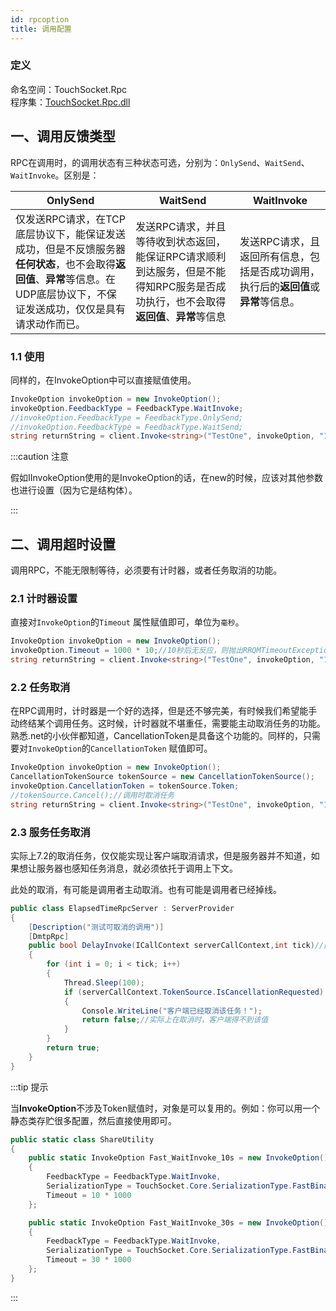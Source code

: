 ```yaml
---
id: rpcoption
title: 调用配置
---
```


### 定义

命名空间：TouchSocket.Rpc <br/>
程序集：[TouchSocket.Rpc.dll](https://www.nuget.org/packages/TouchSocket.Rpc)


## 一、调用反馈类型

RPC在调用时，的调用状态有三种状态可选，分别为：`OnlySend`、`WaitSend`、`WaitInvoke`。区别是：

| OnlySend | WaitSend | WaitInvoke |
| --- | --- | --- |
| 仅发送RPC请求，在TCP底层协议下，能保证发送成功，但是不反馈服务器**任何状态**，也不会取得**返回值**、**异常**等信息。在UDP底层协议下，不保证发送成功，仅仅是具有请求动作而已。 | 发送RPC请求，并且等待收到状态返回，能保证RPC请求顺利到达服务，但是不能得知RPC服务是否成功执行，也不会取得**返回值**、**异常**等信息 | 发送RPC请求，且返回所有信息，包括是否成功调用，执行后的**返回值**或**异常**等信息。 |

### 1.1 使用

同样的，在InvokeOption中可以直接赋值使用。

```csharp
InvokeOption invokeOption = new InvokeOption();
invokeOption.FeedbackType = FeedbackType.WaitInvoke;
//invokeOption.FeedbackType = FeedbackType.OnlySend;
//invokeOption.FeedbackType = FeedbackType.WaitSend;
string returnString = client.Invoke<string>("TestOne", invokeOption, "10");
```

:::caution 注意

假如IInvokeOption使用的是InvokeOption的话，在new的时候，应该对其他参数也进行设置（因为它是结构体）。

:::  

## 二、调用超时设置

调用RPC，不能无限制等待，必须要有计时器，或者任务取消的功能。 <a name="bt54x"></a>

### 2.1 计时器设置

直接对`InvokeOption`的`Timeout` 属性赋值即可，单位为`毫秒`。

```csharp
InvokeOption invokeOption = new InvokeOption();
invokeOption.Timeout = 1000 * 10;//10秒后无反应，则抛出RRQMTimeoutException异常
string returnString = client.Invoke<string>("TestOne", invokeOption, "10");
```

### 2.2 任务取消

在RPC调用时，计时器是一个好的选择，但是还不够完美，有时候我们希望能手动终结某个调用任务。这时候，计时器就不堪重任，需要能主动取消任务的功能。熟悉.net的小伙伴都知道，CancellationToken是具备这个功能的。同样的，只需要对`InvokeOption`的`CancellationToken` 赋值即可。

```csharp
InvokeOption invokeOption = new InvokeOption();
CancellationTokenSource tokenSource = new CancellationTokenSource();
invokeOption.CancellationToken = tokenSource.Token;
//tokenSource.Cancel();//调用时取消任务
string returnString = client.Invoke<string>("TestOne", invokeOption, "10");
```

### 2.3 服务任务取消

实际上7.2的取消任务，仅仅能实现让客户端取消请求，但是服务器并不知道，如果想让服务器也感知任务消息，就必须依托于调用上下文。

此处的取消，有可能是调用者主动取消。也有可能是调用者已经掉线。

```csharp
public class ElapsedTimeRpcServer : ServerProvider
{
    [Description("测试可取消的调用")]
    [DmtpRpc]
    public bool DelayInvoke(ICallContext serverCallContext,int tick)//同步服务
    {
        for (int i = 0; i < tick; i++)
        {
            Thread.Sleep(100);
            if (serverCallContext.TokenSource.IsCancellationRequested)
            {
                Console.WriteLine("客户端已经取消该任务！");
                return false;//实际上在取消时，客户端得不到该值
            }
        }
        return true;
    }
}
```

:::tip 提示

当**InvokeOption**不涉及Token赋值时，对象是可以复用的。例如：你可以用一个静态类存贮很多配置，然后直接使用即可。

```csharp {3,10}
public static class ShareUtility
{
    public static InvokeOption Fast_WaitInvoke_10s = new InvokeOption()
    {
        FeedbackType = FeedbackType.WaitInvoke,
        SerializationType = TouchSocket.Core.SerializationType.FastBinary,
        Timeout = 10 * 1000
    };

    public static InvokeOption Fast_WaitInvoke_30s = new InvokeOption()
    {
        FeedbackType = FeedbackType.WaitInvoke,
        SerializationType = TouchSocket.Core.SerializationType.FastBinary,
        Timeout = 30 * 1000
    };
}
```

:::  
